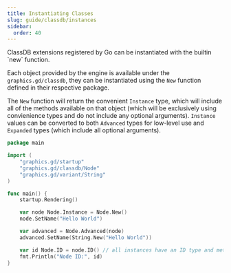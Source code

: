 ```yaml
---
title: Instantiating Classes
slug: guide/classdb/instances
sidebar:
  order: 40
---
```


<Aside>ClassDB extensions registered by Go can be instantiated with the builtin `new` function.</Aside>

Each object provided by the engine is available under the `graphics.gd/classdb`, they can be instantiated using the `New` function defined in their respective package.

The `New` function will return the convenient `Instance` type, which will include all of the methods available on that object (which will be exclusively
using convienience types and do not include any optional arguments). `Instance` values can be converted to both `Advanced` types for low-level use and
`Expanded` types (which include all optional arguments).

```go
package main

import (
	"graphics.gd/startup"
	"graphics.gd/classdb/Node"
	"graphics.gd/variant/String"
)

func main() {
	startup.Rendering()

	var node Node.Instance = Node.New()
	node.SetName("Hello World")

	var advanced = Node.Advanced(node)
	advanced.SetName(String.New("Hello World"))

	var id Node.ID = node.ID() // all instances have an ID type and method.
	fmt.Println("Node ID:", id)
}
```
